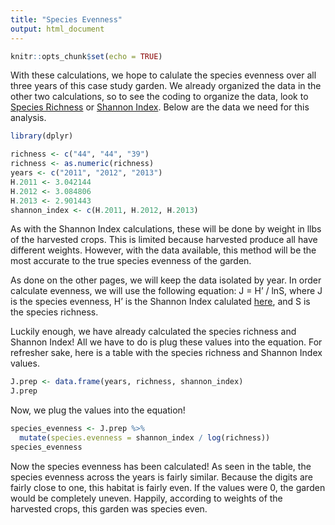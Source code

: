 ```yaml
---
title: "Species Evenness"
output: html_document
---
```


```r
knitr::opts_chunk$set(echo = TRUE)
```

With these calculations, we hope to calulate the species evenness over all three
years of this case study garden. We already organized the data in the other two
calculations, so to see the coding to organize the data, look to 
[Species Richness](Species-Richness-Rmark.html) or [Shannon Index](Shannon-Index.html). Below are the data we need for this analysis. 

```r
library(dplyr)

richness <- c("44", "44", "39")
richness <- as.numeric(richness)
years <- c("2011", "2012", "2013")
H.2011 <- 3.042144
H.2012 <- 3.084806
H.2013 <- 2.901443
shannon_index <- c(H.2011, H.2012, H.2013)
```

As with the Shannon Index calculations, these will be done by weight in llbs of
the harvested crops. This is limited because harvested produce all have different
weights. However, with the data available, this method will be the most accurate
to the true species evenness of the garden. 

As done on the other pages, we will keep the data isolated by year. In order 
calculate evenness, we will use the following equation: 
J = H' / lnS, where J is the species evenness, H' is the Shannon Index calulated 
[here](Shannon-Index.html), and S is the species richness.  

Luckily enough, we have already calculated the species richness and Shannon Index!
All we have to do is plug these values into the equation. For refresher sake, 
here is a table with the species richness and Shannon Index values. 

```r
J.prep <- data.frame(years, richness, shannon_index)
J.prep
```

Now, we plug the values into the equation!

```r
species_evenness <- J.prep %>%
  mutate(species.evenness = shannon_index / log(richness))
species_evenness
```
Now the species evenness has been calculated! As seen in the table, the species
evenness across the years is fairly similar. Because the digits are fairly close
to one, this habitat is fairly even. If the values were 0, the garden would be 
completely uneven. Happily, according to weights of the harvested crops, this
garden was species even. 


